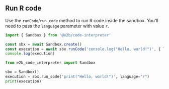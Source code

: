 ## Run R code
Use the `runCode`/`run_code` method to run R code inside the sandbox.
You'll need to pass the `language` parameter with value `r`.
<CodeGroup>
```js
import { Sandbox } from '@e2b/code-interpreter'

const sbx = await Sandbox.create()
const execution = await sbx.runCode('console.log("Hello, world!")', { language: 'r' })
console.log(execution)
```
```python
from e2b_code_interpreter import Sandbox

sbx = Sandbox()
execution = sbx.run_code('print("Hello, world!")', language="r")
print(execution)
```
</CodeGroup>